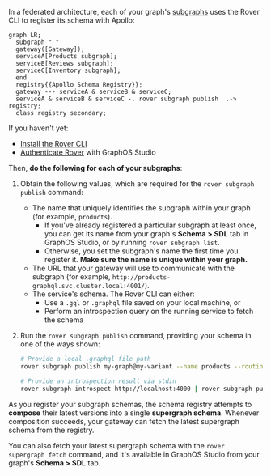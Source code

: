 In a federated architecture, each of your graph's [subgraphs](/federation/subgraphs/) uses the Rover CLI to register its schema with Apollo:

```mermaid
graph LR;
  subgraph " "
  gateway([Gateway]);
  serviceA[Products subgraph];
  serviceB[Reviews subgraph];
  serviceC[Inventory subgraph];
  end
  registry{{Apollo Schema Registry}};
  gateway --- serviceA & serviceB & serviceC;
  serviceA & serviceB & serviceC -. rover subgraph publish  .-> registry;
  class registry secondary;
```

If you haven't yet:

- [Install the Rover CLI](/rover/getting-started/)
- [Authenticate Rover](/rover/configuring/) with GraphOS Studio

Then, **do the following for each of your subgraphs**:

1. Obtain the following values, which are required for the `rover subgraph publish` command:

   - The name that uniquely identifies the subgraph within your graph (for example, `products`).
     - If you've already registered a particular subgraph at least once, you can get its name from your graph's **Schema > SDL** tab in GraphOS Studio, or by running `rover subgraph list`.
     - Otherwise, you set the subgraph's name the first time you register it. **Make sure the name is unique within your graph.**
   - The URL that your gateway will use to communicate with the subgraph (for example, `http://products-graphql.svc.cluster.local:4001/`).
   - The service's schema. The Rover CLI can either:
     - Use a `.gql` or `.graphql` file saved on your local machine, or
     - Perform an introspection query on the running service to fetch the schema

2. Run the `rover subgraph publish` command, providing your schema in one of the ways shown:

   ```bash showLineNumbers=false
   # Provide a local .graphql file path
   rover subgraph publish my-graph@my-variant --name products --routing-url http://products-graphql.svc.cluster.local:4001/ --schema ./schema.graphql

   # Provide an introspection result via stdin
   rover subgraph introspect http://localhost:4000 | rover subgraph publish my-graph@my-variant --name products --routing-url http://products-graphql.svc.cluster.local:4001/ --schema -
   ```

As you register your subgraph schemas, the schema registry attempts to **compose** their latest versions into a single **supergraph schema**. Whenever composition succeeds, your gateway can fetch the latest supergraph schema from the registry.

You can also fetch your latest supergraph schema with the `rover supergraph fetch` command, and it's available in GraphOS Studio from your graph's **Schema > SDL** tab.
